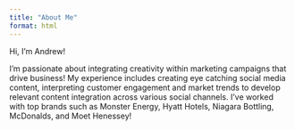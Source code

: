 ```yaml
---
title: "About Me"
format: html
---
```


Hi, I’m Andrew!

I’m passionate about integrating creativity within marketing campaigns that drive business!
My experience includes creating eye catching social media content, interpreting customer engagement and market trends to develop relevant content integration across various social channels. I've worked with top brands such as Monster Energy, Hyatt Hotels, Niagara Bottling, McDonalds, and Moet Henessey!